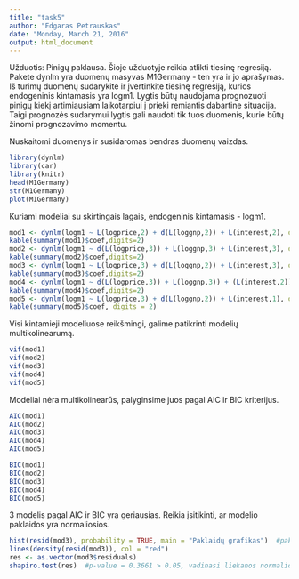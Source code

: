 ---
title: "task5"
author: "Edgaras Petrauskas"
date: "Monday, March 21, 2016"
output: html_document
---
Užduotis: Pinigų paklausa. Šioje užduotyje reikia atlikti tiesinę regresiją. Pakete dynlm yra duomenų masyvas M1Germany - ten yra ir jo aprašymas. Iš turimų duomenų sudarykite ir įvertinkite tiesinę regresiją, kurios endogeninis kintamasis yra logm1. Lygtis būtų naudojama prognozuoti pinigų kiekį artimiausiam laikotarpiui į prieki remiantis dabartine situacija. Taigi prognozės sudarymui lygtis gali naudoti tik tuos duomenis, kurie būtų žinomi prognozavimo momentu.

Nuskaitomi duomenys ir susidaromas bendras duomenų vaizdas.

```{r, message=FALSE, warning=FALSE}
library(dynlm)
library(car)
library(knitr)
head(M1Germany)
str(M1Germany)
plot(M1Germany)
```

Kuriami modeliai su skirtingais lagais, endogeninis kintamasis - logm1. 

```{r}
mod1 <- dynlm(logm1 ~ L(logprice,2) + d(L(loggnp,2)) + L(interest,2), data = M1Germany)
kable(summary(mod1)$coef,digits=2)
mod2 <- dynlm(logm1 ~ d(L(logprice,3)) + L(loggnp,3) + L(interest,3), data = M1Germany)
kable(summary(mod2)$coef,digits=2)
mod3 <- dynlm(logm1 ~ L(logprice,3) + d(L(loggnp,2)) + L(interest,3), data = M1Germany)
kable(summary(mod3)$coef,digits=2)
mod4 <- dynlm(logm1 ~ d(L(logprice,3)) + L(loggnp,3)) + (L(interest,2)), data = M1Germany)
kable(summary(mod4)$coef,digits=2)
mod5 <- dynlm(logm1 ~ L(logprice,3) + d(L(loggnp,2)) + L(interest,1), data = M1Germany)
kable(summary(mod5)$coef, digits = 2)
```

Visi kintamieji modeliuose reikšmingi, galime patikrinti modelių multikolinearumą.

```{r}
vif(mod1)
vif(mod2)
vif(mod3)
vif(mod4)
vif(mod5)
```

Modeliai nėra multikolinearūs, palyginsime juos pagal AIC ir BIC kriterijus.

```{r, eval=FALSE}
AIC(mod1)
AIC(mod2)
AIC(mod3)
AIC(mod4)
AIC(mod5)

BIC(mod1)
BIC(mod2)
BIC(mod3)
BIC(mod4)
BIC(mod5)
```

3 modelis pagal AIC ir BIC yra geriausias. Reikia įsitikinti, ar modelio paklaidos yra normaliosios.

```{r}
hist(resid(mod3), probability = TRUE, main = "Paklaidų grafikas")  #paklaidų grafikas panašus į normalųjį.
lines(density(resid(mod3)), col = "red")
res <- as.vector(mod3$residuals)
shapiro.test(res)  #p-value = 0.3661 > 0.05, vadinasi liekanos normalios.
```
